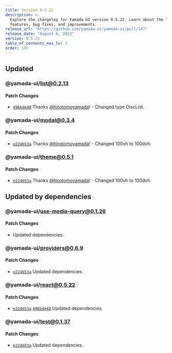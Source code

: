 ```yaml
---
title: Version 0.5.22
description: >-
  Explore the changelog for Yamada UI version 0.5.22. Learn about the latest
  features, bug fixes, and improvements.
release_url: "https://github.com/yamada-ui/yamada-ui/pull/147"
release_date: "August 6, 2023"
version: 0.5.22
table_of_contents_max_lv: 3
order: 105
---
```


## Updated

### @yamada-ui/list@0.2.13

#### Patch Changes

- [`496bde48`](https://github.com/hirotomoyamada/yamada-ui/commit/496bde48a56f96746b229c54da81d1aef1073020) Thanks [@hirotomoyamada](https://github.com/hirotomoyamada)! - Changed type DiscList.

### @yamada-ui/modal@0.3.4

#### Patch Changes

- [`e224b53a`](https://github.com/hirotomoyamada/yamada-ui/commit/e224b53a3437db1139b70a6a06944a1f71d80ed6) Thanks [@hirotomoyamada](https://github.com/hirotomoyamada)! - Changed 100vh to 100dvh.

### @yamada-ui/theme@0.5.1

#### Patch Changes

- [`e224b53a`](https://github.com/hirotomoyamada/yamada-ui/commit/e224b53a3437db1139b70a6a06944a1f71d80ed6) Thanks [@hirotomoyamada](https://github.com/hirotomoyamada)! - Changed 100vh to 100dvh.

## Updated by dependencies

### @yamada-ui/use-media-query@0.1.26

#### Patch Changes

- Updated dependencies.

### @yamada-ui/providers@0.6.9

#### Patch Changes

- [`e224b53a`](https://github.com/hirotomoyamada/yamada-ui/commit/e224b53a3437db1139b70a6a06944a1f71d80ed6) Updated dependencies.

### @yamada-ui/react@0.5.22

#### Patch Changes

- [`e224b53a`](https://github.com/hirotomoyamada/yamada-ui/commit/e224b53a3437db1139b70a6a06944a1f71d80ed6) [`496bde48`](https://github.com/hirotomoyamada/yamada-ui/commit/496bde48a56f96746b229c54da81d1aef1073020) Updated dependencies.

### @yamada-ui/test@0.1.37

#### Patch Changes

- [`e224b53a`](https://github.com/hirotomoyamada/yamada-ui/commit/e224b53a3437db1139b70a6a06944a1f71d80ed6) Updated dependencies.
